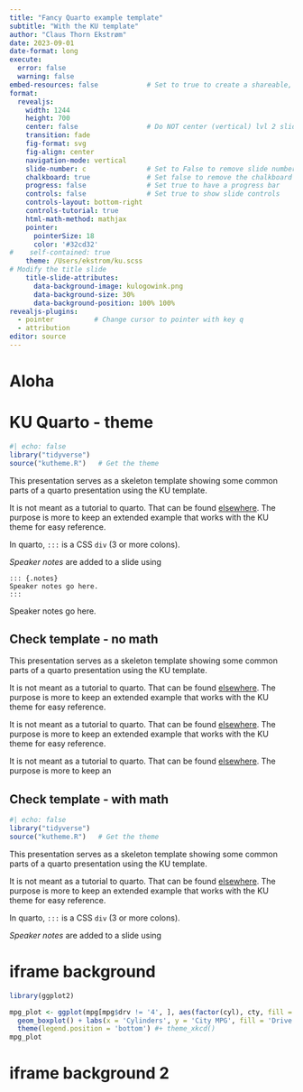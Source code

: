 ```yaml
---
title: "Fancy Quarto example template"
subtitle: "With the KU template"
author: "Claus Thorn Ekstrøm"
date: 2023-09-01
date-format: long
execute:
  error: false
  warning: false
embed-resources: false	      	  # Set	to true	to create a shareable, embedded	html-file
format: 
  revealjs:
    width: 1244
    height: 700
    center: false                 # Do NOT center (vertical) lvl 2 slides
    transition: fade
    fig-format: svg
    fig-align: center
    navigation-mode: vertical
    slide-number: c               # Set to False to remove slide numbers
    chalkboard: true              # Set false to remove the chalkboard option
    progress: false               # Set true to have a progress bar
    controls: false               # Set true to show slide controls
    controls-layout: bottom-right
    controls-tutorial: true
    html-math-method: mathjax    
    pointer:
      pointerSize: 18
      color: '#32cd32'    
#    self-contained: true
    theme: /Users/ekstrom/ku.scss
# Modify the title slide    
    title-slide-attributes:
      data-background-image: kulogowink.png
      data-background-size: 30%
      data-background-position: 100% 100%
revealjs-plugins:
  - pointer          # Change cursor to pointer with key q
  - attribution
editor: source
---
```


# Aloha

# KU Quarto - theme

```r
#| echo: false
library("tidyverse")
source("kutheme.R")   # Get the theme
```

This presentation serves as a skeleton template showing some common parts of a quarto presentation using the KU template.

It is not meant as a tutorial to quarto. That can be found [elsewhere](https://quarto.org/docs/presentations/revealjs/). The purpose is more to keep an extended example that works with the KU theme for easy reference.

In quarto, `:::` is a CSS `div` (3 or more colons).

[*Speaker notes*]{.yellow} are added to a slide using

    ::: {.notes}
    Speaker notes go here.
    :::


::: {.notes}
Speaker notes go here.
:::

## Check template - no math

This presentation serves as a skeleton template showing some common parts of a quarto presentation using the KU template.

It is not meant as a tutorial to quarto. That can be found [elsewhere](https://quarto.org/docs/presentations/revealjs/). The purpose is more to keep an extended example that works with the KU theme for easy reference.

It is not meant as a tutorial to quarto. That can be found [elsewhere](https://quarto.org/docs/presentations/revealjs/). The purpose is more to keep an extended example that works with the KU theme for easy reference.

It is not meant as a tutorial to quarto. That can be found [elsewhere](https://quarto.org/docs/presentations/revealjs/). The purpose is more to keep an 

## Check template - with math

```r
#| echo: false
library("tidyverse")
source("kutheme.R")   # Get the theme
```


This presentation serves as a skeleton template showing some common parts of a quarto presentation using the KU template.

It is not meant as a tutorial to quarto. That can be found [elsewhere](https://quarto.org/docs/presentations/revealjs/). The purpose is more to keep an extended example that works with the KU theme for easy reference.

In quarto, `:::` is a CSS `div` (3 or more colons).

[*Speaker notes*]{.yellow} are added to a slide using


# iframe background {background-iframe="iframe/index.html"}


```r
library(ggplot2)

mpg_plot <- ggplot(mpg[mpg$drv != '4', ], aes(factor(cyl), cty, fill = drv)) + 
  geom_boxplot() + labs(x = 'Cylinders', y = 'City MPG', fill = 'Drive Type') +
  theme(legend.position = 'bottom') #+ theme_xkcd()
mpg_plot
```


# iframe background 2 {background-iframe="iframe2/index.html"}

